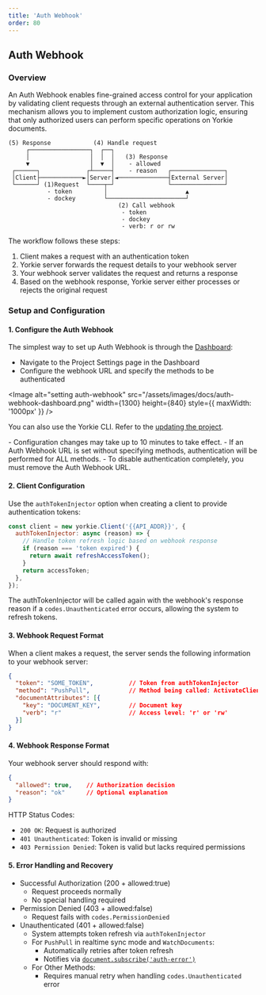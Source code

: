```yaml
---
title: 'Auth Webhook'
order: 80
---
```


## Auth Webhook

### Overview

An Auth Webhook enables fine-grained access control for your application by validating client requests through an external authentication server.
This mechanism allows you to implement custom authorization logic, ensuring that only authorized users can perform specific operations on Yorkie documents.

```
(5) Response            (4) Handle request
     ┌─────────────────┐  ┌──┐
     │                 │  │  │   (3) Response
     ▼                 │  ▼  │    - allowed
 ┌──────┐             ┌┴─────┤    - reason   ┌───────────────┐
 │Client├────────────►│Server│◄──────────────┤External Server│
 └──────┘ (1)Request  └────┬─┘               └───────────────┘
           - token         │                      ▲
           - dockey        └──────────────────────┘
                               (2) Call webhook
                                - token
                                - dockey
                                - verb: r or rw
```

The workflow follows these steps:
1. Client makes a request with an authentication token
2. Yorkie server forwards the request details to your webhook server
3. Your webhook server validates the request and returns a response
4. Based on the webhook response, Yorkie server either processes or rejects the original request

### Setup and Configuration

#### 1. Configure the Auth Webhook

The simplest way to set up Auth Webhook is through the [Dashboard]({{DASHBOARD_PATH}}):
- Navigate to the Project Settings page in the Dashboard
- Configure the webhook URL and specify the methods to be authenticated

<Image alt="setting auth-webhook" src="/assets/images/docs/auth-webhook-dashboard.png" width={1300} height={840} style={{ maxWidth: '1000px' }} />

You can also use the Yorkie CLI. Refer to the [updating the project](/docs/cli#updating-the-project).

<Alert status="warning">
- Configuration changes may take up to 10 minutes to take effect.
- If an Auth Webhook URL is set without specifying methods, authentication will be performed for ALL methods.
- To disable authentication completely, you must remove the Auth Webhook URL.
</Alert>

#### 2. Client Configuration

Use the `authTokenInjector` option when creating a client to provide authentication tokens:

```javascript
const client = new yorkie.Client('{{API_ADDR}}', {
  authTokenInjector: async (reason) => {
    // Handle token refresh logic based on webhook response
    if (reason === 'token expired') {
      return await refreshAccessToken();
    }
    return accessToken;
  },
});
```

The authTokenInjector will be called again with the webhook's response reason if a `codes.Unauthenticated` error occurs, allowing the system to refresh tokens.

#### 3. Webhook Request Format

When a client makes a request, the server sends the following information to your webhook server:

```json
{
  "token": "SOME_TOKEN",          // Token from authTokenInjector
  "method": "PushPull",           // Method being called: ActivateClient, DeactivateClient, AttachDocument, DetachDocument, WatchDocuments
  "documentAttributes": [{
    "key": "DOCUMENT_KEY",        // Document key
    "verb": "r"                   // Access level: 'r' or 'rw'
  }]
}
```

#### 4. Webhook Response Format

Your webhook server should respond with:

```json
{
  "allowed": true,    // Authorization decision
  "reason": "ok"      // Optional explanation
}
```

HTTP Status Codes:
- `200 OK`: Request is authorized
- `401 Unauthenticated`: Token is invalid or missing
- `403 Permission Denied`: Token is valid but lacks required permissions

#### 5. Error Handling and Recovery

- Successful Authorization (200 + allowed:true)
  - Request proceeds normally
  - No special handling required
- Permission Denied (403 + allowed:false)
  - Request fails with `codes.PermissionDenied`
- Unauthenticated (401 + allowed:false)
  - System attempts token refresh via `authTokenInjector`
  - For `PushPull` in realtime sync mode and `WatchDocuments`: 
    - Automatically retries after token refresh
    - Notifies via [`document.subscribe('auth-error')`](/docs/js-sdk#documentsubscribeauth-error)
  - For Other Methods:
    - Requires manual retry when handling `codes.Unauthenticated` error
